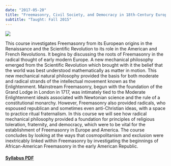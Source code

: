 ```yaml
---
date: "2017-05-20"
title: "Freemasonry, Civil Society, and Democracy in 18th-Century Europe and America"
subtitle: "Taught: Fall 2015"
---
```


![](img/Freemasonry.jpg)

This course investigates Freemasonry from its European origins in the Renaissance and the Scientific Revolution to its role in the American and French Revolutions. It begins by discussing the roots of Freemasonry in the radical thought of early modern Europe. A new mechanical philosophy emerged from the Scientific Revolution which brought with it the belief that the world was best understood mathematically as matter in motion. This new mechanical natural philosophy provided the basis for both moderate and radical strands of the intellectual movement known as the Enlightenment. Mainstream Freemasonry, begun with the foundation of the Grand Lodge in London in 1717, was intimately tied to the Moderate Enlightenment ideals associated with Newtonian science and the rule of a constitutional monarchy. However, Freemasonry also provided radicals, who espoused republican and sometimes even anti-Christian ideas, with a space to practice ritual fraternalism. In this course we will see how radical mechanical philosophy provided a foundation for principles of religious toleration, fraternity, and democracy, which were to be vital for the establishment of Freemasonry in Europe and America. The course concludes by looking at the ways that cosmopolitanism and exclusion were inextricably linked within Freemasonry by investigating the beginnings of African-American Freemasonry in the early American Republic.

#### [Syllabus PDF](syllabus/Sadler-Freemasonry-Syllabus-F15.pdf)
